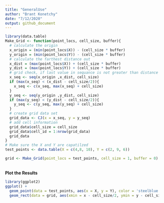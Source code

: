 ```yaml
---
title: "GeneralUse"
author: "Brant Konetchy"
date: "7/12/2020"
output: github_document
---
```


```r
library(data.table)
Make_Grid <- function(point_locs, cell_size, buffer){
  # calculate the origin
  x_origin = (min(point_locs$X)) - (cell_size * buffer)
  y_origin = (min(point_locs$Y)) - (cell_size * buffer)
  # calculate the farthest distance out
  x_dist = (max(point_locs$X)) + (cell_size * buffer)
  y_dist = (max(point_locs$Y)) + (cell_size * buffer)
  # grid check, if last value in sequance is not greater than distance in x and y need to add one more cell size to vector
  x_seq <- seq(x_origin ,x_dist, cell_size)
  if (max(x_seq) < (x_dist - cell_size/2)){
    x_seq <- c(x_seq, max(x_seq) + cell_size)
  }
  y_seq <- seq(y_origin ,y_dist, cell_size)
  if (max(y_seq) < (y_dist - cell_size/2)){
    y_seq <- c(y_seq, max(y_seq) + cell_size)
  }
  # create grid data set
  grid_data <- CJ(x = x_seq, y = y_seq)
  # add cell information
  grid_data$cell_size = cell_size
  grid_data$cell_id = 1:nrow(grid_data)
  grid_data
}
# Make sure the X and Y are capatilzed
test_points <- data.table(X = c(4,8, 10), Y = c(2, 9, 6))

grid <- Make_Grid(point_locs = test_points, cell_size = 1, buffer = 0)
```

<br/>
**Plot the Results**
```r
library(ggplot2)
ggplot() +
  geom_point(data = test_points, aes(x = X, y = Y), color = 'steelblue', size = 4) +
  geom_rect(data = grid, aes(xmin = x - cell_size/2, ymin = y - cell_size/2, xmax = x + cell_size/2, ymax = y + cell_size/2), color = 'black', fill = NA)
```

